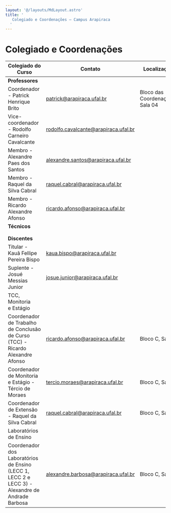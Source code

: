 ```yaml
---
layout: '@/layouts/MdLayout.astro'
title: '
   Colegiado e Coordenações — Campus Arapiraca
  '
---
```






Colegiado e Coordenações
========================















| Colegiado do Curso | Contato | Localização |
| --- | --- | --- |
| **Professores** |  |  |
| Coordenador  - Patrick Henrique Brito | patrick@arapiraca.ufal.br | Bloco das Coordenações, Sala 04 |
| Vice-coordenador - Rodolfo Carneiro Cavalcante | rodolfo.cavalcante@arapiraca.ufal.br |  |
| Membro - Alexandre Paes dos Santos | alexandre.santos@arapiraca.ufal.br |  |
| Membro - Raquel da Silva Cabral | raquel.cabral@arapiraca.ufal.br |  |
| Membro - Ricardo Alexandre Afonso | ricardo.afonso@arapiraca.ufal.br |  |
| **Técnicos** |  |  |
|  |  |  |
|  |  |  |
| **Discentes** |  |  |
| Titular - Kauã Fellipe Pereira Bispo | kaua.bispo@arapiraca.ufal.br |  |
| Suplente - Josué Messias Junior | josue.junior@arapiraca.ufal.br |  |
| TCC, Monitoria e Estágio |  |  |
| Coordenador de Trabalho de Conclusão de Curso (TCC) -Ricardo Alexandre Afonso | ricardo.afonso@arapiraca.ufal.br | Bloco C, Sala |
| Coordenador de Monitoria e Estágio - Tércio de Moraes | tercio.moraes@arapiraca.ufal.br | Bloco C, Sala 6 |
| Coordenador de Extensão - Raquel da Silva Cabral | raquel.cabral@arapiraca.ufal.br | Bloco C, Sala |
| Laboratórios de Ensino |  |  |
| Coordenador dos Laboratórios de Ensino (LECC 1, LECC 2 e LECC 3) -    Alexandre de Andrade Barbosa | alexandre.barbosa@arapiraca.ufal.br | Bloco C, Sala 5 |
















